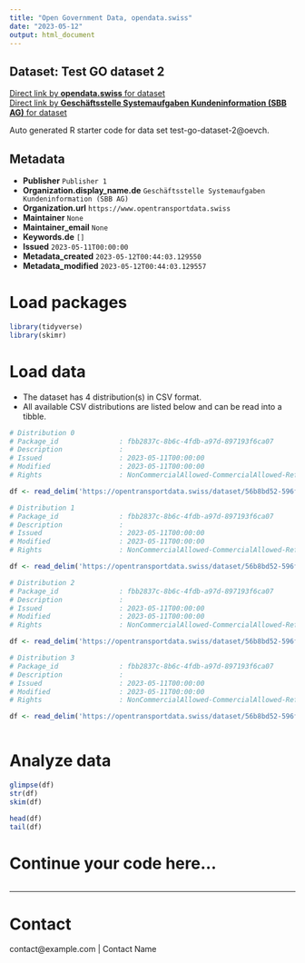 ```yaml
---
title: "Open Government Data, opendata.swiss"
date: "2023-05-12"
output: html_document
---
```


## Dataset: Test GO dataset 2



[Direct link by **opendata.swiss** for dataset](https://opendata.swiss/de/dataset/test-go-dataset-2)<br>
[Direct link by **Geschäftsstelle Systemaufgaben Kundeninformation (SBB AG)** for dataset](https://opentransportdata.swiss/dataset/test-go-dataset-2)

Auto generated R starter code for data set test-go-dataset-2@oevch.

## Metadata

- **Publisher** `Publisher 1`
- **Organization.display_name.de** `Geschäftsstelle Systemaufgaben Kundeninformation (SBB AG)`
- **Organization.url** `https://www.opentransportdata.swiss`
- **Maintainer** `None`
- **Maintainer_email** `None`
- **Keywords.de** `[]`
- **Issued** `2023-05-11T00:00:00`
- **Metadata_created** `2023-05-12T00:44:03.129550`
- **Metadata_modified** `2023-05-12T00:44:03.129557`


# Load packages

```r

library(tidyverse)
library(skimr)

```

# Load data

-   The dataset has 4 distribution(s) in CSV format.
-   All available CSV distributions are listed below and can be read into a tibble.

```r

# Distribution 0
# Package_id               : fbb2837c-8b6c-4fdb-a97d-897193f6ca07
# Description              : 
# Issued                   : 2023-05-11T00:00:00
# Modified                 : 2023-05-11T00:00:00
# Rights                   : NonCommercialAllowed-CommercialAllowed-ReferenceRequired

df <- read_delim('https://opentransportdata.swiss/dataset/56b8bd52-596f-415c-bd91-fb2b8c259525/resource/360348a8-7b8f-4d97-b50a-3fb947af4958/download/future_timetable_business_organisation_versions_2023-05-09.csv')

# Distribution 1
# Package_id               : fbb2837c-8b6c-4fdb-a97d-897193f6ca07
# Description              : 
# Issued                   : 2023-05-11T00:00:00
# Modified                 : 2023-05-11T00:00:00
# Rights                   : NonCommercialAllowed-CommercialAllowed-ReferenceRequired

df <- read_delim('https://opentransportdata.swiss/dataset/56b8bd52-596f-415c-bd91-fb2b8c259525/resource/49352dfd-f02a-4616-90a9-0dd40773774f/download/future_timetable_business_organisation_versions_2023-05-08.csv')

# Distribution 2
# Package_id               : fbb2837c-8b6c-4fdb-a97d-897193f6ca07
# Description              : 
# Issued                   : 2023-05-11T00:00:00
# Modified                 : 2023-05-11T00:00:00
# Rights                   : NonCommercialAllowed-CommercialAllowed-ReferenceRequired

df <- read_delim('https://opentransportdata.swiss/dataset/56b8bd52-596f-415c-bd91-fb2b8c259525/resource/c546c9ca-81dc-434d-8a04-0d5603b3d3d4/download/future_timetable_business_organisation_versions_2023-05-11.csv')

# Distribution 3
# Package_id               : fbb2837c-8b6c-4fdb-a97d-897193f6ca07
# Description              : 
# Issued                   : 2023-05-11T00:00:00
# Modified                 : 2023-05-11T00:00:00
# Rights                   : NonCommercialAllowed-CommercialAllowed-ReferenceRequired

df <- read_delim('https://opentransportdata.swiss/dataset/56b8bd52-596f-415c-bd91-fb2b8c259525/resource/fe808f74-34cc-4e49-b3f9-5cc30d420edc/download/future_timetable_business_organisation_versions_2023-05-10.csv')



```

# Analyze data

```r

glimpse(df)
str(df)
skim(df)

head(df)
tail(df)

```

# Continue your code here...

```r

```

------------------------------------------------------------------------

# Contact

contact@example.com | Contact Name
